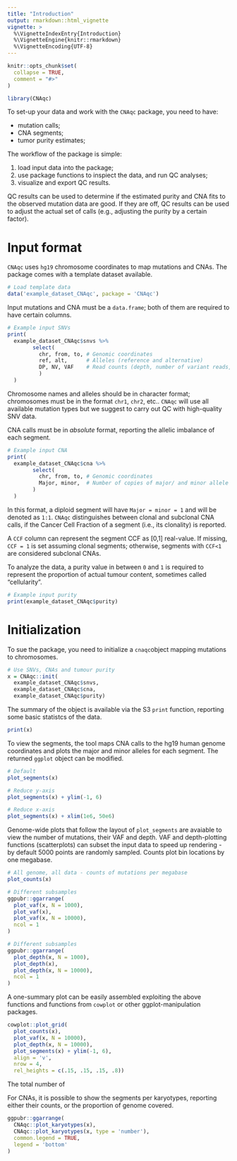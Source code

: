 ```yaml
---
title: "Introduction"
output: rmarkdown::html_vignette
vignette: >
  %\VignetteIndexEntry{Introduction}
  %\VignetteEngine{knitr::rmarkdown}
  %\VignetteEncoding{UTF-8}
---
```


```r
knitr::opts_chunk$set(
  collapse = TRUE,
  comment = "#>"
)
```


```r
library(CNAqc)
```

To set-up your data and work with the `CNAqc` package, you need to have:

* mutation calls;
* CNA segments;
* tumor purity estimates;

The workflow of the package is simple:

1. load input data into the package;
2. use package functions to inspiect the data, and run QC analyses;
3. visualize and export QC results.

QC results can be used to determine if the estimated purity and CNA fits to the
observed mutation data are good. If they are off, QC results can be
used to adjust the actual set of calls (e.g., adjusting the purity by a certain
factor).

# Input format

`CNAqc` uses `hg19` chromosome coordinates to map mutations and CNAs. The package
comes with a template dataset available.

```r
# Load template data
data('example_dataset_CNAqc', package = 'CNAqc')
```


Input mutations and CNA must be a `data.frame`; both of them are required
to have certain columns. 

```r
# Example input SNVs
print(
  example_dataset_CNAqc$snvs %>% 
        select(
          chr, from, to, # Genomic coordinates
          ref, alt,      # Alleles (reference and alternative)
          DP, NV, VAF    # Read counts (depth, number of variant reads, tumour VAF)
          )
  )
```

Chromosome names and alleles should be in character format; chromosomes 
must be in the format `chr1`, `chr2`, etc.. `CNAqc` will use all available mutation types but we suggest to carry out QC with high-quality SNV data. 

CNA calls must be in *absolute* format, reporting the allelic imbalance of each segment.

```r
# Example input CNA
print(
  example_dataset_CNAqc$cna %>% 
        select(
          chr, from, to, # Genomic coordinates
          Major, minor,  # Number of copies of major/ and minor allele (B-allele)
        )
  )
```

In this format, a diploid segment will have `Major = minor = 1` and will be denoted as `1:1`. `CNAqc`
distinguishes between clonal and subclonal CNA calls, if the Cancer Cell Fraction of a segment 
(i.e., its clonality) is reported.

A `CCF` column can represent the segment CCF as [0,1] real-value. If missing, 
`CCF = 1` is set assuming clonal segments; otherwise, segments with `CCF<1` are considered subclonal CNAs.

To analyze the data, a purity value in between `0` and `1` is required to
represent the proportion of actual tumour content, sometimes called 
"cellularity".
```r
# Example input purity
print(example_dataset_CNAqc$purity)
```

# Initialization




To sue the package, you need to initialize a `cnaqc`object mapping mutations to chromosomes. 

```r
# Use SNVs, CNAs and tumour purity 
x = CNAqc::init(
  example_dataset_CNAqc$snvs, 
  example_dataset_CNAqc$cna,
  example_dataset_CNAqc$purity)
```

The summary of the object is available via the S3 `print` function, reporting some basic
statistcs of the data.
```r
print(x)
```



To view the segments, the tool maps CNA calls to the hg19 human genome coordinates and plots
the major and minor alleles for each segment. The returned `ggplot` object can be modified.
```r
# Default
plot_segments(x)

# Reduce y-axis
plot_segments(x) + ylim(-1, 6)

# Reduce x-axis
plot_segments(x) + xlim(1e6, 50e6)
```

Genome-wide plots that follow the layout of `plot_segments` are avaiable to view the number of mutations, 
their VAF and depth. VAF and depth-plotting functions (scatterplots) can subset the input data to speed up
rendering - by default 5000 points are randomly sampled. Counts plot bin locations by one megabase.

```r
# All genome, all data - counts of mutations per megabase
plot_counts(x)
```
```r
# Different subsamples
ggpubr::ggarrange(
  plot_vaf(x, N = 1000),
  plot_vaf(x),
  plot_vaf(x, N = 10000),
  ncol = 1
)

# Different subsamples
ggpubr::ggarrange(
  plot_depth(x, N = 1000),
  plot_depth(x),
  plot_depth(x, N = 10000),
  ncol = 1
)
```


A one-summary plot can be easily assembled exploiting the above functions and functions from `cowplot` or other ggplot-manipulation packages.

```r
cowplot::plot_grid(
  plot_counts(x),
  plot_vaf(x, N = 10000),
  plot_depth(x, N = 10000),
  plot_segments(x) + ylim(-1, 6),
  align = 'v', 
  nrow = 4, 
  rel_heights = c(.15, .15, .15, .8))
```




The total number of 

For CNAs, it is possible to show the segments per karyotypes, reporting either their counts, or the proportion of genome covered.
```r
ggpubr::ggarrange(
  CNAqc::plot_karyotypes(x),
  CNAqc::plot_karyotypes(x, type = 'number'),
  common.legend = TRUE,
  legend = 'bottom'
)
```
